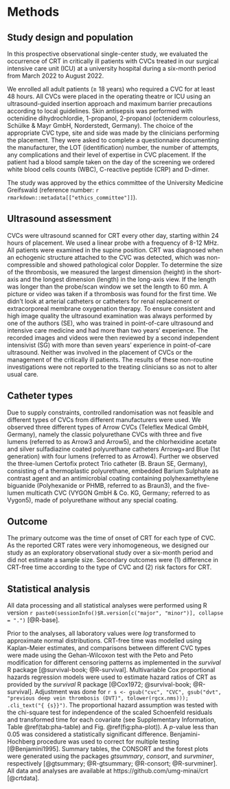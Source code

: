 # Methods

## Study design and population

In this prospective observational single-center study, we evaluated the occurrence of CRT in critically ill patients with CVCs treated in our surgical intensive care unit (ICU)
at a university hospital during a six-month period from March 2022 to August 2022.

We enrolled all adult patients (&ge; 18 years) who required a CVC for at least 48 hours.
All CVCs were placed in the operating theatre or ICU using an ultrasound-guided insertion approach and maximum barrier precautions according to local guidelines.
Skin antisepsis was performed with octenidine dihydrochlordie, 1-propanol, 2-propanol (octeniderm colourless, Schülke & Mayr GmbH, Norderstedt, Germany).
The choice of the appropriate CVC type, site and side was made by the clinicians performing the placement.
They were asked to complete a questionnaire documenting the manufacturer, the LOT (identification) number, the number of attempts, any complications and their level of expertise in CVC placement.
If the patient had a blood sample taken on the day of the screening we ordered white blood cells counts (WBC), C-reactive peptide (CRP) and D-dimer.

The study was approved by the ethics committee of the University Medicine Greifswald
(reference number: `r rmarkdown::metadata[["ethics_committee"]]`).

## Ultrasound assessment

CVCs were ultrasound scanned for CRT every other day, starting within 24 hours of placement.
We used a linear probe with a frequency of 8-12 MHz.
All patients were examined in the supine position.
CRT was diagnosed when an echogenic structure attached to the CVC was detected, which was non-compressible and showed pathological color Doppler.
To determine the size of the thrombosis, we measured the largest dimension (height) in the short-axis and the longest dimension (length) in the long-axis view.
If the length was longer than the probe/scan window we set the length to 60 mm.
A picture or video was taken if a thrombosis was found for the first time.
We didn't look at arterial catheters or catheters for renal replacement or extracorporeal membrane oxygenation therapy.
To ensure consistent and high image quality the ultrasound examination was always performed by one of the authors (SE),
who was trained in point-of-care ultrasound and intensive care medicine and had more than two years' experience.
The recorded images and videos were then reviewed by a second independent intensivist (SG) with more than seven years' experience in point-of-care ultrasound.
Neither was involved in the placement of CVCs or the management of the critically ill patients.
The results of these non-routine investigations were not reported to the treating clinicians so as not to alter usual care.

## Catheter types

Due to supply constraints, controlled randomisation was not feasible and different types of CVCs from different manufacturers were used.
We observed three different types of Arrow CVCs (Teleflex Medical GmbH, Germany), namely the classic polyurethane CVCs with three and five lumens (referred to as Arrow3 and Arrow5), and the chlorhexidine acetate and silver sulfadiazine coated polyurethane catheters Arrowg+ard Blue (1st generation) with four lumens (referred to as Arrow4).
Further we observed the three-lumen Certofix protect Trio catheter (B. Braun SE, Germany), consisting of a thermoplastic polyurethane, embedded Barium Sulphate as contrast agent and an antimicrobial coating containing polyhexamethylene biguanide (Polyhexanide or PHMB, referred to as Braun3), and
the five-lumen multicath CVC (VYGON GmbH & Co. KG, Germany; referred to as Vygon5), made of polyurethane without any special coating.

## Outcome

The primary outcome was the time of onset of CRT for each type of CVC.
As the reported CRT rates were very inhomogeneous, we designed our study as an
exploratory observational study over a six-month period and did not estimate a sample size.
Secondary outcomes were (1) difference in CRT-free time according to the type
of CVC and (2) risk factors for CRT.

## Statistical analysis

All data processing and all statistical analyses were performed using R version
`r paste0(sessionInfo()$R.version[c("major", "minor")], collapse = ".")`
[@R-base].

Prior to the analyses, all laboratory values were *log* transformed to
approximate normal distributions.
CRT-free time was modelled using Kaplan-Meier estimates, and comparisons between different CVC types were made using the Gehan-Wilcoxon test with the Peto and Peto modification for different censoring patterns as implemented in the *survival* R package [@survival-book; @R-survival].
Multivariable Cox proportional hazards regression models were used to estimate hazard ratios of CRT
as provided by the *survival* R package [@Cox1972; @survival-book; @R-survival].
Adjustment was done for `r s <- gsub("cvc", "CVC", gsub("dvt", "previous deep vein thrombosis (DVT)", tolower(rgcx.nms))); .cli_text("{ {s}}")`.
The proportional hazard assumption was tested with the chi-square
test for independence of the scaled Schoenfeld residuals and transformed time
for each covariate (see Supplementary Information, Table \@ref(tab:pha-table) and Fig. \@ref(fig:pha-plot)).
A *p*-value less than 0.05 was considered a statistically significant difference.
Benjamini-Hochberg procedure was used to correct for multiple testing [@Benjamini1995].
Summary tables, the CONSORT and the forest plots were generated using the packages *gtsummary*, *consort*, and *survminer*, respectively
[@gtsummary; @R-gtsummary; @R-consort; @R-survminer].
All data and analyses are available at https://github.com/umg-minai/crt [@crtdata].
